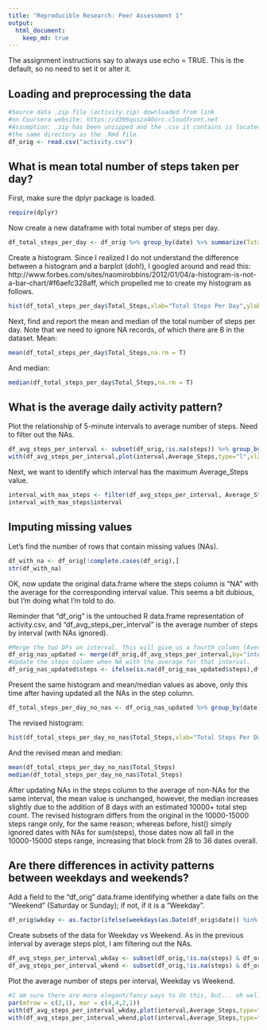 ```yaml
---
title: "Reproducible Research: Peer Assessment 1"
output: 
  html_document:
    keep_md: true
---
```


The assignment instructions say to always use echo = TRUE. This is the default, so no need to set it or alter it. 

## Loading and preprocessing the data

```r
#Source data .zip file (activity.zip) downloaded from link 
#on Coursera website: https://d396qusza40orc.cloudfront.net
#Assumption: .zip has been unzipped and the .csv it contains is located in 
#the same directory as the .Rmd file.
df_orig <- read.csv("activity.csv")
```

## What is mean total number of steps taken per day?
First, make sure the dplyr package is loaded. 
```r
require(dplyr)
```
Now create a new dataframe with total number of steps per day.

```r
df_total_steps_per_day <- df_orig %>% group_by(date) %>% summarize(Total_Steps = sum(steps))
```

Create a histogram. Since I realized I do not understand the difference 
between a histogram and a barplot (doh!), I googled around and read this:
http://www.forbes.com/sites/naomirobbins/2012/01/04/a-histogram-is-not-a-bar-chart/#f6aefc328aff, which propelled me to create my histogram as follows.

```r
hist(df_total_steps_per_day$Total_Steps,xlab="Total Steps Per Day",ylab="Days", ylim = range(0,40),main="Total Steps Histogram, Subject X",col = "blue")
```

Next, find and report the mean and median of the total number of steps per day. 
Note that we need to ignore NA records, of which there are 8 in the dataset. 
Mean:

```r
mean(df_total_steps_per_day$Total_Steps,na.rm = T)
```
And median:
```r
median(df_total_steps_per_day$Total_Steps,na.rm = T)
```

## What is the average daily activity pattern?

Plot the relationship of 5-minute intervals to average number of steps. Need to filter out the NAs. 

```r
df_avg_steps_per_interval <- subset(df_orig,!is.na(steps)) %>% group_by(interval) %>% summarize(Average_Steps = mean(steps))
with(df_avg_steps_per_interval,plot(interval,Average_Steps,type="l",xlab="5-minute interval", ylab="Steps",main="Average Steps Per Interval, Subject X"))
```

Next, we want to identify which interval has the maximum Average_Steps value. 

```r
interval_with_max_steps <- filter(df_avg_steps_per_interval, Average_Steps == max(Average_Steps))
interval_with_max_steps$interval
```

## Imputing missing values

Let's find the number of rows that contain missing values (NAs).

```r
df_with_na <- df_orig[!complete.cases(df_orig),]
str(df_with_na)
```

OK, now update the original data.frame where the steps column is "NA" with the average for the corresponding interval value. This seems a bit dubious, but I'm doing what I'm told to do. 

Reminder that "df_orig" is the untouched R data.frame representation of activity.csv, and
"df_avg_steps_per_interval" is the average number of steps by interval (with NAs ignored).

```r
#Merge the two DFs on interval. This will give us a fourth column (Average_Steps).
df_orig_nas_updated <- merge(df_orig,df_avg_steps_per_interval,by="interval")
#Update the steps column when NA with the average for that interval.
df_orig_nas_updated$steps <- ifelse(is.na(df_orig_nas_updated$steps),df_orig_nas_updated$Average_Steps,df_orig_nas_updated$steps)
```
Present the same histogram and mean/median values as above, only this time after having updated all the NAs in the step column. 

```r
df_total_steps_per_day_no_nas <- df_orig_nas_updated %>% group_by(date) %>% summarize(Total_Steps = sum(steps))
```
The revised histogram:

```r
hist(df_total_steps_per_day_no_nas$Total_Steps,xlab="Total Steps Per Day",ylab="Days", ylim = range(0,40),main="Total Steps Histogram (updated NAs), Subject X",col = "blue")
```

And the revised mean and median:

```r
mean(df_total_steps_per_day_no_nas$Total_Steps)
median(df_total_steps_per_day_no_nas$Total_Steps)
```

After updating NAs in the steps column to the average of non-NAs for the same interval, the mean value is unchanged, however, the median increases slightly due to the addition of 8 days with an estimated 10000+ total step count. The revised histogram differs from the original in the 10000-15000 steps range only, for the same reason; whereas before, hist() simply ignored dates with NAs for sum(steps), those dates now all fall in the 10000-15000 steps range, increasing that block from 28 to 36 dates overall. 

## Are there differences in activity patterns between weekdays and weekends?

Add a field to the "df_orig" data.frame identifying whether a date falls on the "Weekend" (Saturday or Sunday); if not, if it is a "Weekday".

```r
df_orig$wkday <- as.factor(ifelse(weekdays(as.Date(df_orig$date)) %in% c('Saturday','Sunday'), "Weekend","Weekday"))
```

Create subsets of the data for Weekday vs Weekend. As in the previous interval by average steps plot, I am filtering out the NAs. 

```r
df_avg_steps_per_interval_wkday <- subset(df_orig,!is.na(steps) & df_orig$wkday == "Weekday") %>% group_by(interval) %>% summarize(Average_Steps = mean(steps))
df_avg_steps_per_interval_wkend <- subset(df_orig,!is.na(steps) & df_orig$wkday == "Weekend") %>% group_by(interval) %>% summarize(Average_Steps = mean(steps))
```

Plot the average number of steps per interval, Weekday vs Weekend. 

```r
#I am sure there are more elegant/fancy ways to do this, but... oh well. 
par(mfrow = c(2,1), mar = c(4,4,2,1))
with(df_avg_steps_per_interval_wkday,plot(interval,Average_Steps,type="l",xlab="WEEKDAY 5-minute interval", ylab="Steps",ylim = range(0,250),main="Average Steps Per Interval, Weekday vs Weekend, Subject X"))
with(df_avg_steps_per_interval_wkend,plot(interval,Average_Steps,type="l",xlab="WEEKEND 5-minute interval", ylab="Steps",ylim = range(0,250)))
```
